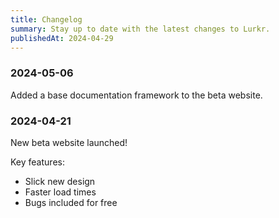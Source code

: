 ```yaml
---
title: Changelog
summary: Stay up to date with the latest changes to Lurkr.
publishedAt: 2024-04-29
---
```


### 2024-05-06

Added a base documentation framework to the beta website.

### 2024-04-21

New beta website launched!

Key features:
- Slick new design
- Faster load times
- Bugs included for free
